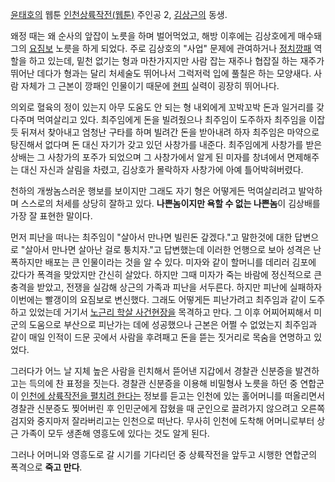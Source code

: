 [[윤태호]]의 웹툰 [[인천상륙작전(웹툰)]] 주인공 2, [[김상근]]의 동생.

왜정 때는 왜 순사의 앞잡이 노릇을 하며 벌어먹었고, 해방 이후에는 김상호에게 매수돼 그의 [[요짐보]] 노릇을 하게 되었다. 주로 김상호의 "사업" 문제에 관여하거나 [[정치깡패]] 역할을 하고 있는데, 밑천 없기는 형과 마찬가지지만 사람 잡는 재주나 협잡질 하는 재주가 뛰어난 데다가 형과는 달리 처세술도 뛰어나서 그럭저럭 입에 풀칠은 하는 모양새다. 사람 자체가 그 근본이 깡패인 인물이기 때문에 [[현피]] 실력이 굉장히 뛰어나다.

의외로 혈육의 정이 있는지 아무 도움도 안 되는 형 내외에게 꼬박꼬박 돈과 일거리를 갖다주며 먹여살리고 있다. 최주임에게 돈을 빌려줬으나 최주임이 도주하자 최주임을 이잡듯 뒤져서 찾아내고 엄청난 구타를 하며 빌려간 돈을 받아내려 하자 최주임은 마약으로 탕진해서 없다며 돈 대신 자기가 갖고 있던 사창가를 내준다. 최주임에게 사창가를 받은 상배는 그 사창가의 포주가 되었으며 그 사창가에서 알게 된 미자를 창녀에서 면제해주는 대신 자신과 살림을 차렸고, 김상호가 몰락하자 사창가에 아예 틀어박혀버렸다.

천하의 개쌍놈스러운 행보를 보이지만 그래도 자기 형은 어떻게든 먹여살리려고 발악하며 스스로의 처세를 상당히 잘하고 있다. '''나쁜놈이지만 욕할 수 없는 나쁜놈'''이 김상배를 가장 잘 표현한 말이다.

먼저 피난을 떠나는 최주임이 "살아서 만나면 빌린돈 갚겠다."고 말한것에 대한 답변으로 "살아서 만나면 살아난 걸로 퉁치자."고 답변했는데 이러한 언행으로 보아 성격은 난폭하지만 배포는 큰 인물이라는 것을 알 수 있다. 미자와 같이 할머니를 데리러 김포에 갔다가 폭격을 맞았지만 간신히 살았다. 하지만 그때 미자가 죽는 바람에 정신적으로 큰 충격을 받았고, 전쟁을 실감해 상근의 가족과 피난을 서두른다. 하지만 피난에 실패하자 이번에는 빨갱이의 요짐보로 변신했다. 그래도 어떻게든 피난가려고 최주임과 같이 도주하고 있었는데 거기서 [[노근리 학살 사건]]현장을 목격하고 만다. 그 이후 어찌어찌해서 미군의 도움으로 부산으로 피난가는 데에 성공했으나 근본은 어쩔 수 없었는지 최주임과 같이 매일 인적이 드문 곳에서 사람을 후려패고 돈을 뜯는 짓거리로 목숨을 연명하고 있었다.

그러다가 어느 날 지체 높은 사람을 린치해서 뜯어낸 지갑에서 경찰관 신분증을 발견하고는 득의에 찬 표정을 짓는다. 경찰관 신분증을 이용해 비밀형사 노릇을 하던 중 연합군이 [[인천 상륙작전|인천에 상륙작전을 펼치려 한다]]는 정보를 듣고는 인천에 있는 홀어머니를 떠올리면서 경찰관 신분증도 찢어버린 후 인민군에게 잡혔을 때 군인으로 끌려가지 않으려고 오른쪽 검지와 중지마저 잘라버리고는 인천으로 떠난다. 무사히 인천에 도착해 어머니로부터 상근 가족이 모두 생존해 영흥도에 있다는 것도 알게 된다.

그러나 어머니와 영흥도로 갈 시기를 기다리던 중 상륙작전을 앞두고 시행한 연합군의 폭격으로 '''죽고 만다'''.
